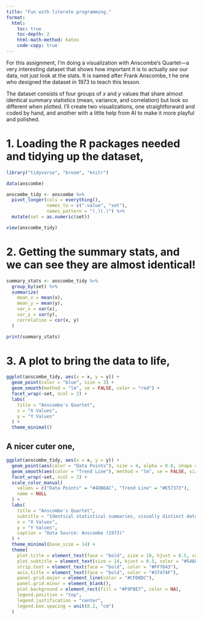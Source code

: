 ```yaml
---
title: "Fun with literate programming."
format:
  html:
    toc: true
    toc-depth: 2
    html-math-method: katex
    code-copy: true
---
```

For this assignment, I’m doing a visualization with Anscombe’s Quartet—a very interesting dataset that shows how important it is to actually *see* our data, not just look at the stats. It is named after Frank Anscombe, t he one who designed the dataset in 1973 to teach this lesson. 

The dataset consists of four groups of $x$ and $y$ values that share almost identical summary statistics (mean, variance, and correlation) but look so different when plotted. I’ll create two visualizations, one straightforward and coded by hand, and another with a little help from AI to make it more playful and polished.

# 1. Loading the R packages needed and tidying up the dataset,
```r
library("tidyverse", "broom", "knitr")

data(anscombe)

anscombe_tidy <- anscombe %>%
  pivot_longer(cols = everything(),
               names_to = c(".value", "set"),
               names_pattern = "(.)(.)") %>%
  mutate(set = as.numeric(set))

view(anscombe_tidy)
```
# 2. Getting the summary stats, and we can see they are almost identical!
```r
summary_stats <- anscombe_tidy %>%
  group_by(set) %>%
  summarize(
    mean_x = mean(x),
    mean_y = mean(y),
    var_x = var(x),
    var_y = var(y),
    correlation = cor(x, y)
  )

print(summary_stats)
```
# 3. A plot to bring the data to life,
```r
ggplot(anscombe_tidy, aes(x = x, y = y)) +
  geom_point(color = "blue", size = 3) +
  geom_smooth(method = "lm", se = FALSE, color = "red") +
  facet_wrap(~set, ncol = 2) +
  labs(
    title = "Anscombe's Quartet",
    x = "X Values",
    y = "Y Values"
  ) +
  theme_minimal()

```
## A nicer cuter one,

```r
ggplot(anscombe_tidy, aes(x = x, y = y)) +
  geom_point(aes(color = "Data Points"), size = 4, alpha = 0.8, shape = 21, fill = "#80CBC4") +
  geom_smooth(aes(color = "Trend Line"), method = "lm", se = FALSE, size = 1.2, linetype = "dashed") +
  facet_wrap(~set, ncol = 2) +
  scale_color_manual(
    values = c("Data Points" = "#4DB6AC", "Trend Line" = "#E57373"),
    name = NULL
  ) +
  labs(
    title = "Anscombe's Quartet",
    subtitle = "Identical statistical summaries, visually distinct datasets. Like whaaat! :o",
    x = "X Values",
    y = "Y Values",
    caption = "Data Source: Anscombe (1973)"
  ) +
  theme_minimal(base_size = 14) +
  theme(
    plot.title = element_text(face = "bold", size = 18, hjust = 0.5, color = "#37474F"),
    plot.subtitle = element_text(size = 14, hjust = 0.5, color = "#546E7A"),
    strip.text = element_text(face = "bold", color = "#FF7043"),
    axis.title = element_text(face = "bold", color = "#37474F"),
    panel.grid.major = element_line(color = "#CFD8DC"),
    panel.grid.minor = element_blank(),
    plot.background = element_rect(fill = "#F9FBE7", color = NA),
    legend.position = "top",
    legend.justification = "center",
    legend.box.spacing = unit(0.2, "cm")
  )

```